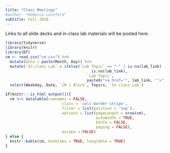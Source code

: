 ```yaml
---
title: "Class Meetings"
#author: "Rebecca Lunsford"
subtitle: Fall 2018
---
```


Links to all slide decks and in-class lab materials will be posted here.

```r
library(tidyverse)
library(knitr)
library(DT)
cm <- read_csv("cm.csv") %>%
  mutate(Date = paste(Month, Day)) %>%
  mutate(`In-class Lab` = ifelse(`Lab Topic` == "-" | is.na(lab_link) |
                                      is.na(lab_link),
                                    `Lab Topic`,
                                    paste0("<a href='", lab_link, "'>", "Lab ", Lab, ": ", `Lab Topic`, "</a>"))) %>% 
  select(Weekday, Date, `CM / Block`, Topics, `In-class Lab`)
```

```r
if(knitr:::is_html_output()){
  cm %>% datatable(rownames = FALSE,
                         class = 'cell-border stripe',
                         filter = list(position = 'top'),
                         options = list(pageLength = nrow(cm), 
                                        autoWidth = TRUE,
                                        bInfo = FALSE,
                                        paging = FALSE),
                         escape = FALSE)
} else {
  knitr::kable(cm, booktabs = TRUE, longtable = TRUE)
}
```